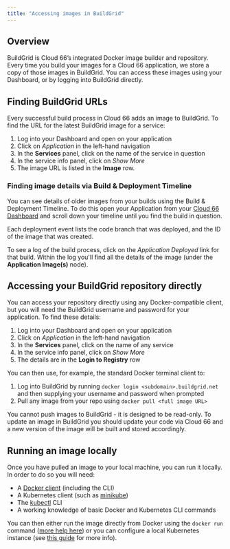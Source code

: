 ```yaml
---
title: "Accessing images in BuildGrid"
---
```


## Overview

BuildGrid is Cloud 66’s integrated Docker image builder and repository. Every time you build your images for a Cloud 66 application, we store a copy of those images in BuildGrid. You can access these images using your Dashboard, or by logging into BuildGrid directly. 

## Finding BuildGrid URLs

Every successful build process in Cloud 66 adds an image to BuildGrid. To find the URL for the latest BuildGrid image for a service: 

1. Log into your Dashboard and open on your application
2. Click on *Application* in the left-hand navigation
3. In the **Services** panel, click on the name of the service in question
4. In the service info panel, click on *Show More*
5. The image URL is listed in the **Image** row.

### Finding image details via Build & Deployment Timeline

You can see details of older images from your builds using the Build & Deployment Timeline. To do this open your Application from your [Cloud 66 Dashboard](https://app.cloud66.com/) and scroll down your timeline until you find the build in question.

Each deployment event lists the code branch that was deployed, and the ID of the image that was created.

To see a log of the build process, click on the *Application Deployed* link for that build. Within the log you'll find all the details of the image (under the **Application Image(s)** node).

## Accessing your BuildGrid repository directly

You can access your repository directly using any Docker-compatible client, but you will need the BuildGrid username and password for your application. To find these details:

1. Log into your Dashboard and open on your application
2. Click on *Application* in the left-hand navigation
3. In the **Services** panel, click on the name of any service
4. In the service info panel, click on *Show More*
5. The details are in the **Login to Registry** row

You can then use, for example, the standard Docker terminal client to:

1. Log into BuildGrid by running `docker login <subdomain>.buildgrid.net` and then supplying your username and password when prompted
2. Pull any image from your repo using `docker pull <full image URL>`

<Callout type="warning" title="BuildGrid is read-only">
You cannot push images to BuildGrid - it is designed to be read-only. To update an image in BuildGrid you should update your code via Cloud 66 and a new version of the image will be built and stored accordingly. 
</Callout>

## Running an image locally

Once you have pulled an image to your local machine, you can run it locally. In order to do so you will need:

- A [Docker client](https://www.docker.com/products/docker-desktop) (including the CLI)
- A Kubernetes client (such as [minikube](https://kubernetes.io/docs/tasks/tools#minikube))
- The [kubectl](https://kubernetes.io/docs/tasks/tools#kubectl) CLI
- A working knowledge of basic Docker and Kubernetes CLI commands

You can then either run the image directly from Docker using the `docker run` command ([more help here](https://docs.docker.com/get-started/part2#run-your-image-as-a-container)) or you can configure a local Kubernetes instance (see [this guide](https://kubernetes.io/docs/tutorials/hello-minikube/) for more info).